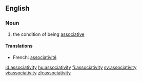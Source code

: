 ==English==

===Noun===
{{wikipedia}}
{{en-noun|associativities}}

# {{algebra}} the condition of being [[associative]]

====Translations====
{{trans-top}}
*French: [[associativité]] {{f}}
{{trans-bottom}}

[[id:associativity]]
[[hu:associativity]]
[[fi:associativity]]
[[sv:associativity]]
[[vi:associativity]]
[[zh:associativity]]